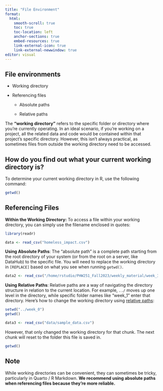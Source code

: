 ```yaml
---
title: "File Environment"
format: 
  html:
    smooth-scroll: true
    toc: true
    toc-location: left
    anchor-sections: true
    embed-resources: true
    link-external-icon: true
    link-external-newwindow: true
editor: visual
---
```


## File environments

-   Working directory

-   Referencing files

    -   Absolute paths

    -   Relative paths

The **"working directory"** refers to the specific folder or directory where you're currently operating. In an ideal scenario, if you're working on a project, all the related data and code would be contained within that project's specific directory. However, this isn't always practical, as sometimes files from outside the working directory need to be accessed.

## How do you find out what your current working directory is?

To determine your current working directory in R, use the following command:

```r
getwd()
```

## Referencing Files

**Within the Working Directory:** To access a file within your working directory, you can simply use the filename enclosed in quotes:

```r
library(readr)

data <- read_csv("homeless_impact.csv")
```

**Using Absolute Paths**: The "absolute path" is a complete path starting from the root directory of your system (or from the root on a server, like DataHub) to the specific file. You will need to replace the working directory in `[REPLACE]` based on what you see when running `getwd()`.

```r
data2 <- read_csv("/home/rstudio/PHW251_Fall2023/weekly_material/week_3/homeless_impact.csv")

```

**Using Relative Paths**: Relative paths are a way of navigating the directory structure in relation to the current location. For example, `../` moves up one level in the directory, while specific folder names like "week_1" enter that directory. Here's how to change the working directory using [relative paths](https://www.geeksforgeeks.org/absolute-relative-pathnames-unix/#):

```r
setwd("../week_0")
getwd()

data3 <- read_csv("data/sample_data.csv")
```

However, that only changed the working directory for that chunk. The next chunk will reset to the folder this file is saved in.

```r
getwd()
```

## Note

While working directories can be convenient, they can sometimes be tricky, particularly in Quarto / R Markdown. **We recommend using absolute paths when referencing files because they're more reliable.**
